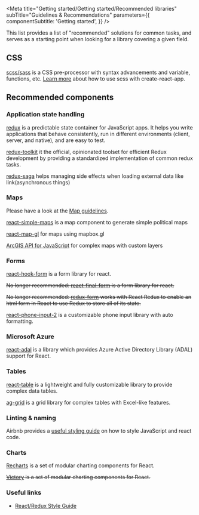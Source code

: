 
<Meta
  title="Getting started/Getting started/Recommended libraries"
  subTitle="Guidelines & Recommendations"
  parameters={{
    componentSubtitle: 'Getting started',
  }}
/>

This list provides a list of "recommended" solutions for common tasks, and serves as a starting point when looking for a library covering a given field.

## CSS

[scss/sass](https://sass-lang.com) is a CSS pre-processor with syntax advancements and variable, functions, etc. [Learn more](https://create-react-app.dev/docs/adding-a-sass-stylesheet) about how to use scss with create-react-app.

## Recommended components

### Application state handling

[redux](https://redux.js.org) is a predictable state container for JavaScript apps. It helps you write
applications that behave consistently, run in different environments (client,
server, and native), and are easy to test.

[redux-toolkit](https://redux-toolkit.js.org/) it the official, opinionated toolset for efficient Redux development by providing a standardized implementation of common redux tasks.

[redux-saga](https://github.com/redux-saga/redux-saga) helps managing side effects when loading external data like link(asynchronous
things)

### Maps

Please have a look at the [Map guidelines](Design|Guidelines).

[react-simple-maps](https://www.react-simple-maps.io) is a map component to generate simple political maps

[react-map-gl](https://github.com/uber/react-map-gl) for maps using mapbox.gl

[ArcGIS API for JavaScript](https://developers.arcgis.com/javascript) for complex maps with custom layers

### Forms

[react-hook-form](https://react-hook-form.com/) is a form library for react.

~~No longer recommended: [react-final-form](https://github.com/final-form/react-final-form) is a form library for react.~~

~~No longer recommended: [redux-form](https://github.com/erikras/redux-form) works with React Redux to enable an html form in React to use Redux to store all of its state.~~

[react-phone-input-2](https://www.npmjs.com/package/react-phone-input-2) is a customizable phone input library with auto formatting.

### Microsoft Azure

[react-adal](https://github.com/salvoravida/react-adal) is a library which provides Azure Active Directory Library (ADAL) support for React.

### Tables

[react-table](https://github.com/react-tools/react-table) is a lightweight and fully customizable library to provide complex data tables.

[ag-grid](https://ag-grid.com) is a grid library for complex tables with Excel-like features.

### Linting & naming

Airbnb provides a [useful styling guide](https://github.com/airbnb/javascriptuseful) on how to style JavaScript and react code.

### Charts

[Recharts](https://recharts.org/) is a set of modular charting components for React.

~~[Victory](https://formidable.com/open-source/victory/) is a set of modular charting components for React.~~

### Useful links

- [React/Redux Style Guide](https://gist.github.com/datchley/4e0d05c526d532d1b05bf9b48b174faf)
